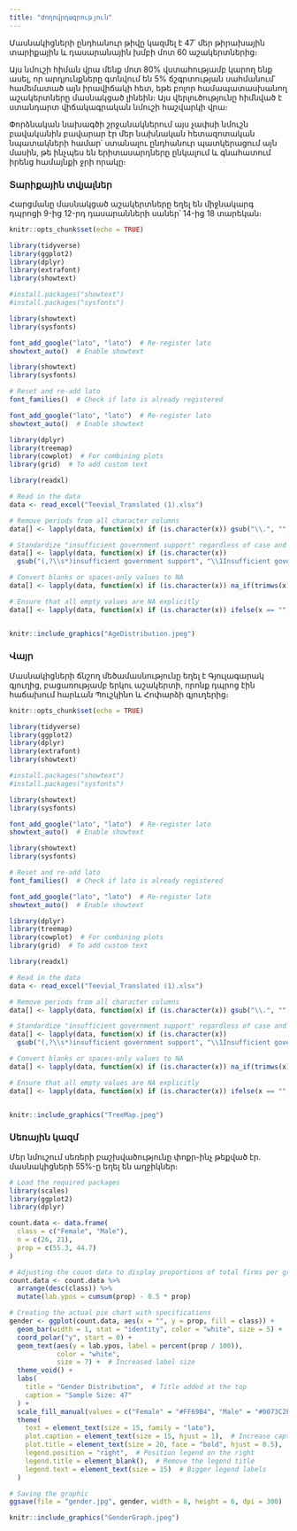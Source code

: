 ```yaml
---
title: "Ժողովրդագրություն"
---
```

Մասնակիցների ընդհանուր թիվը կազմել է 47՝ մեր թիրախային տարիքային և դասարանային խմբի մոտ 60 աշակերտներից։

Այս նմուշի հիման վրա մենք մոտ 80% վստահությամբ կարող ենք ասել, որ արդյունքները գտնվում են 5% ճշգրտության սահմանում՝ համեմատած այն իրավիճակի հետ, եթե բոլոր համապատասխանող աշակերտները մասնակցած լինեին։ Այս վերլուծությունը հիմնված է ստանդարտ վիճակագրական նմուշի հաշվարկի վրա։

Փորձնական նախագծի շրջանակներում այս չափսի նմուշն բավականին բավարար էր մեր նախնական հետազոտական նպատակների համար՝ ստանալու ընդհանուր պատկերացում այն մասին, թե ինչպես են երիտասարդները ընկալում և գնահատում իրենց համայնքի ջրի որակը։

### Տարիքային տվյալներ

Հարցմանը մասնակցած աշակերտները եղել են միջնակարգ դպրոցի 9-ից 12-րդ դասարանների սաներ՝ 14-ից 18 տարեկան։

```r
knitr::opts_chunk$set(echo = TRUE)

library(tidyverse)
library(ggplot2)
library(dplyr)
library(extrafont)
library(showtext)

#install.packages("showtext")
#install.packages("sysfonts")

library(showtext)
library(sysfonts)

font_add_google("lato", "lato")  # Re-register lato
showtext_auto()  # Enable showtext

library(showtext)
library(sysfonts)

# Reset and re-add lato
font_families()  # Check if lato is already registered

font_add_google("lato", "lato")  # Re-register lato
showtext_auto()  # Enable showtext

library(dplyr)
library(treemap)
library(cowplot)  # For combining plots
library(grid)  # To add custom text

```

```r

library(readxl)

# Read in the data
data <- read_excel("Teevial_Translated (1).xlsx")

# Remove periods from all character columns
data[] <- lapply(data, function(x) if (is.character(x)) gsub("\\.", "", x) else x)

# Standardize "insufficient government support" regardless of case and placement
data[] <- lapply(data, function(x) if (is.character(x)) 
  gsub("(,?\\s*)insufficient government support", "\\1Insufficient government support", x, ignore.case = TRUE) else x)

# Convert blanks or spaces-only values to NA
data[] <- lapply(data, function(x) if (is.character(x)) na_if(trimws(x), "") else x)

# Ensure that all empty values are NA explicitly
data[] <- lapply(data, function(x) if (is.character(x)) ifelse(x == "", NA_character_, x) else x)



```

```r
knitr::include_graphics("AgeDistribution.jpeg")

```

### Վայր
Մասնակիցների ճնշող մեծամասնությունը եղել է Գյուլագարակ գյուղից, բացառությամբ երկու աշակերտի, որոնք դպրոց էին հաճախում հարևան Պուշկինո և Հոփարձի գյուղերից։

```r
knitr::opts_chunk$set(echo = TRUE)

library(tidyverse)
library(ggplot2)
library(dplyr)
library(extrafont)
library(showtext)

#install.packages("showtext")
#install.packages("sysfonts")

library(showtext)
library(sysfonts)

font_add_google("lato", "lato")  # Re-register lato
showtext_auto()  # Enable showtext

library(showtext)
library(sysfonts)

# Reset and re-add lato
font_families()  # Check if lato is already registered

font_add_google("lato", "lato")  # Re-register lato
showtext_auto()  # Enable showtext

library(dplyr)
library(treemap)
library(cowplot)  # For combining plots
library(grid)  # To add custom text

```

```r

library(readxl)

# Read in the data
data <- read_excel("Teevial_Translated (1).xlsx")

# Remove periods from all character columns
data[] <- lapply(data, function(x) if (is.character(x)) gsub("\\.", "", x) else x)

# Standardize "insufficient government support" regardless of case and placement
data[] <- lapply(data, function(x) if (is.character(x)) 
  gsub("(,?\\s*)insufficient government support", "\\1Insufficient government support", x, ignore.case = TRUE) else x)

# Convert blanks or spaces-only values to NA
data[] <- lapply(data, function(x) if (is.character(x)) na_if(trimws(x), "") else x)

# Ensure that all empty values are NA explicitly
data[] <- lapply(data, function(x) if (is.character(x)) ifelse(x == "", NA_character_, x) else x)



```


```r

knitr::include_graphics("TreeMap.jpeg")

```
### Սեռային կազմ

Մեր նմուշում սեռերի բաշխվածությունը փոքր-ինչ թեքված էր. մասնակիցների 55%-ը եղել են աղջիկներ։
```r
# Load the required packages
library(scales)
library(ggplot2)
library(dplyr)

count.data <- data.frame(
  class = c("Female", "Male"),
  n = c(26, 21),
  prop = c(55.3, 44.7)
)

# Adjusting the count data to display proportions of total firms per group
count.data <- count.data %>%
  arrange(desc(class)) %>%
  mutate(lab.ypos = cumsum(prop) - 0.5 * prop)

# Creating the actual pie chart with specifications
gender <- ggplot(count.data, aes(x = "", y = prop, fill = class)) +
  geom_bar(width = 1, stat = "identity", color = "white", size = 5) +
  coord_polar("y", start = 0) +
  geom_text(aes(y = lab.ypos, label = percent(prop / 100)), 
            color = "white", 
            size = 7) +  # Increased label size
  theme_void() +
  labs(
    title = "Gender Distribution",  # Title added at the top
    caption = "Sample Size: 47"
  ) +
  scale_fill_manual(values = c("Female" = "#FF69B4", "Male" = "#0073C2FF")) +  # Custom colors
  theme(
    text = element_text(size = 15, family = "lato"),
    plot.caption = element_text(size = 15, hjust = 1),  # Increase caption size
    plot.title = element_text(size = 20, face = "bold", hjust = 0.5),  # Bigger title
    legend.position = "right",  # Position legend on the right
    legend.title = element_blank(),  # Remove the legend title
    legend.text = element_text(size = 15)  # Bigger legend labels
  )

# Saving the graphic
ggsave(file = "gender.jpg", gender, width = 8, height = 6, dpi = 300)


```

```r

knitr::include_graphics("GenderGraph.jpeg")


```




